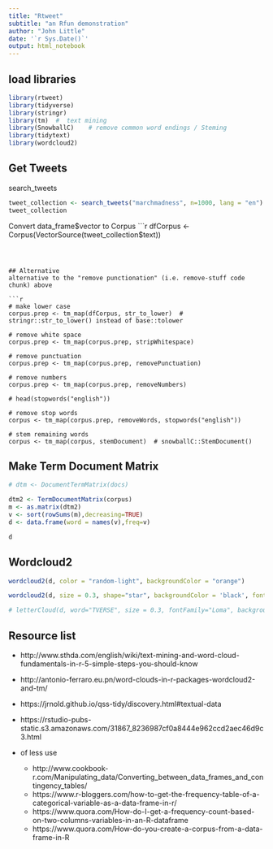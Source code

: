 ```yaml
---
title: "Rtweet"
subtitle: "an Rfun demonstration"
author: "John Little"
date: '`r Sys.Date()`'
output: html_notebook
---
```


## load libraries

```r
library(rtweet)
library(tidyverse)
library(stringr)  
library(tm)  #  text mining
library(SnowballC)    # remove common word endings / Steming
library(tidytext)
library(wordcloud2)
```


## Get Tweets 

search_tweets
```r
tweet_collection <- search_tweets("marchmadness", n=1000, lang = "en")
tweet_collection
```


Convert data_frame$vector to Corpus
```r
dfCorpus <-  Corpus(VectorSource(tweet_collection$text)) 
```



## Alternative
alternative to the "remove punctionation" (i.e. remove-stuff code chunk) above

```r

# make lower case
corpus.prep <- tm_map(dfCorpus, str_to_lower)  # stringr::str_to_lower() instead of base::tolower

# remove white space
corpus.prep <- tm_map(corpus.prep, stripWhitespace) 

# remove punctuation 
corpus.prep <- tm_map(corpus.prep, removePunctuation)

# remove numbers
corpus.prep <- tm_map(corpus.prep, removeNumbers) 

# head(stopwords("english"))

# remove stop words 
corpus <- tm_map(corpus.prep, removeWords, stopwords("english")) 

# stem remaining words
corpus <- tm_map(corpus, stemDocument)  # snowballC::StemDocument() 

```


## Make Term Document Matrix
```r
# dtm <- DocumentTermMatrix(docs) 

dtm2 <- TermDocumentMatrix(corpus)
m <- as.matrix(dtm2)
v <- sort(rowSums(m),decreasing=TRUE)
d <- data.frame(word = names(v),freq=v)

d

```

## Wordcloud2
```r

wordcloud2(d, color = "random-light", backgroundColor = "orange")

wordcloud2(d, size = 0.3, shape="star", backgroundColor = 'black', fontFamily="Loma")

# letterCloud(d, word="TVERSE", size = 0.3, fontFamily="Loma", backgroundColor = 'black')

```

## Resource list

- http://www.sthda.com/english/wiki/text-mining-and-word-cloud-fundamentals-in-r-5-simple-steps-you-should-know

- http://antonio-ferraro.eu.pn/word-clouds-in-r-packages-wordcloud2-and-tm/

- https://jrnold.github.io/qss-tidy/discovery.html#textual-data

- https://rstudio-pubs-static.s3.amazonaws.com/31867_8236987cf0a8444e962ccd2aec46d9c3.html

- of less use

    - http://www.cookbook-r.com/Manipulating_data/Converting_between_data_frames_and_contingency_tables/
    - https://www.r-bloggers.com/how-to-get-the-frequency-table-of-a-categorical-variable-as-a-data-frame-in-r/
    - https://www.quora.com/How-do-I-get-a-frequency-count-based-on-two-columns-variables-in-an-R-dataframe
    - https://www.quora.com/How-do-you-create-a-corpus-from-a-data-frame-in-R
    

